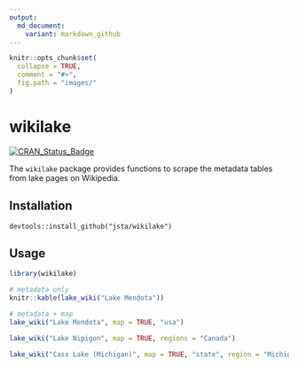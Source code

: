 ```yaml
---
output:
  md_document:
    variant: markdown_github
---
```


<!-- README.md is generated from README.Rmd. Please edit that file -->

```r
knitr::opts_chunk$set(
  collapse = TRUE,
  comment = "#>",
  fig.path = "images/"
)
```

# wikilake

[![CRAN_Status_Badge](http://www.r-pkg.org/badges/version/wikilake)](https://cran.r-project.org/package=wikilake)

The `wikilake` package provides functions to scrape the metadata tables from lake pages on Wikipedia.

## Installation

`devtools::install_github("jsta/wikilake")`

## Usage

```r
library(wikilake)
```

```r
# metadata only
knitr::kable(lake_wiki("Lake Mendota"))
```

```r
# metadata + map
lake_wiki("Lake Mendota", map = TRUE, "usa")
```

```r
lake_wiki("Lake Nipigon", map = TRUE, regions = "Canada")
```

```r
lake_wiki("Cass Lake (Michigan)", map = TRUE, "state", region = "Michigan")
```
